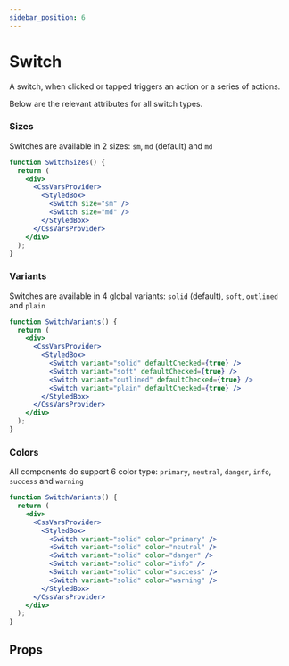 ```yaml
---
sidebar_position: 6
---
```



# Switch

A switch, when clicked or tapped triggers an action or a series of actions.

Below are the relevant attributes for all switch types.

### Sizes

Switches are available in 2 sizes: `sm`, `md` (default) and `md`

```jsx live
function SwitchSizes() {
  return (
    <div>
      <CssVarsProvider>
        <StyledBox>
          <Switch size="sm" />
          <Switch size="md" />
        </StyledBox>
      </CssVarsProvider>
    </div>
  );
}
```

### Variants

Switches are available in 4 global variants: `solid` (default), `soft`, `outlined` and `plain`

```jsx live
function SwitchVariants() {
  return (
    <div>
      <CssVarsProvider>
        <StyledBox>
          <Switch variant="solid" defaultChecked={true} />
          <Switch variant="soft" defaultChecked={true} />
          <Switch variant="outlined" defaultChecked={true} />
          <Switch variant="plain" defaultChecked={true} />
        </StyledBox>
      </CssVarsProvider>
    </div>
  );
}
```

### Colors

All components do support 6 color type: `primary`, `neutral`, `danger`, `info`, `success` and `warning`

```jsx live
function SwitchVariants() {
  return (
    <div>
      <CssVarsProvider>
        <StyledBox>
          <Switch variant="solid" color="primary" />
          <Switch variant="solid" color="neutral" />
          <Switch variant="solid" color="danger" />
          <Switch variant="solid" color="info" />
          <Switch variant="solid" color="success" />
          <Switch variant="solid" color="warning" />
        </StyledBox>
      </CssVarsProvider>
    </div>
  );
}
```

## Props

<PropsTable name="Switch" />
